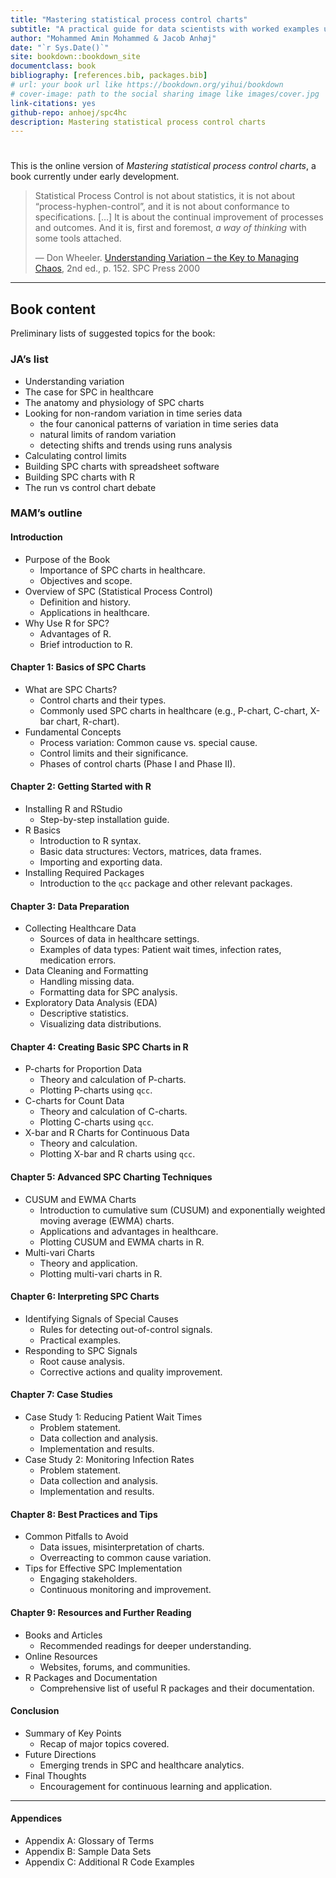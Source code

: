 ```yaml
--- 
title: "Mastering statistical process control charts"
subtitle: "A practical guide for data scientists with worked examples using R"
author: "Mohammed Amin Mohammed & Jacob Anhøj"
date: "`r Sys.Date()`"
site: bookdown::bookdown_site
documentclass: book
bibliography: [references.bib, packages.bib]
# url: your book url like https://bookdown.org/yihui/bookdown
# cover-image: path to the social sharing image like images/cover.jpg
link-citations: yes
github-repo: anhoej/spc4hc
description: Mastering statistical process control charts
---
```


# {-}

This is the online version of *Mastering statistical process control charts*, a book currently under early development.

>Statistical Process Control is not about statistics, it is not about "process-hyphen-control", and it is not about conformance to specifications. [...] It is about the continual improvement of processes and outcomes. And it is, first and foremost, *a way of thinking* with some tools attached.
>
> ---  Don Wheeler. [Understanding Variation -- the Key to Managing Chaos](https://www.spcpress.com/book_understanding_variation.php), 2nd ed., p. 152. SPC Press 2000


---

## Book content {-}

Preliminary lists of suggested topics for the book:

### JA's list {-}
* Understanding variation
* The case for SPC in healthcare
* The anatomy and physiology of SPC charts
* Looking for non-random variation in time series data
    - the four canonical patterns of variation in time series data
    - natural limits of random variation
    - detecting shifts and trends using runs analysis
 * Calculating control limits
 * Building SPC charts with spreadsheet software
 * Building SPC charts with R
 * The run vs control chart debate


### MAM's outline {-}
#### Introduction {-}
- Purpose of the Book
  - Importance of SPC charts in healthcare.
  - Objectives and scope.
- Overview of SPC (Statistical Process Control)
  - Definition and history.
  - Applications in healthcare.
- Why Use R for SPC?
  - Advantages of R.
  - Brief introduction to R.

#### Chapter 1: Basics of SPC Charts {-}
- What are SPC Charts?
  - Control charts and their types.
  - Commonly used SPC charts in healthcare (e.g., P-chart, C-chart, X-bar chart, R-chart).
- Fundamental Concepts
  - Process variation: Common cause vs. special cause.
  - Control limits and their significance.
  - Phases of control charts (Phase I and Phase II).

#### Chapter 2: Getting Started with R {-}
- Installing R and RStudio
  - Step-by-step installation guide.
- R Basics
  - Introduction to R syntax.
  - Basic data structures: Vectors, matrices, data frames.
  - Importing and exporting data.
- Installing Required Packages
  - Introduction to the `qcc` package and other relevant packages.

#### Chapter 3: Data Preparation {-}
- Collecting Healthcare Data
  - Sources of data in healthcare settings.
  - Examples of data types: Patient wait times, infection rates, medication errors.
- Data Cleaning and Formatting
  - Handling missing data.
  - Formatting data for SPC analysis.
- Exploratory Data Analysis (EDA)
  - Descriptive statistics.
  - Visualizing data distributions.

#### Chapter 4: Creating Basic SPC Charts in R {-}
- P-charts for Proportion Data
  - Theory and calculation of P-charts.
  - Plotting P-charts using `qcc`.
- C-charts for Count Data
  - Theory and calculation of C-charts.
  - Plotting C-charts using `qcc`.
- X-bar and R Charts for Continuous Data
  - Theory and calculation.
  - Plotting X-bar and R charts using `qcc`.

#### Chapter 5: Advanced SPC Charting Techniques {-}
- CUSUM and EWMA Charts
  - Introduction to cumulative sum (CUSUM) and exponentially weighted moving average (EWMA) charts.
  - Applications and advantages in healthcare.
  - Plotting CUSUM and EWMA charts in R.
- Multi-vari Charts
  - Theory and application.
  - Plotting multi-vari charts in R.

#### Chapter 6: Interpreting SPC Charts {-}
- Identifying Signals of Special Causes
  - Rules for detecting out-of-control signals.
  - Practical examples.
- Responding to SPC Signals
  - Root cause analysis.
  - Corrective actions and quality improvement.

#### Chapter 7: Case Studies {-}
- Case Study 1: Reducing Patient Wait Times
  - Problem statement.
  - Data collection and analysis.
  - Implementation and results.
- Case Study 2: Monitoring Infection Rates
  - Problem statement.
  - Data collection and analysis.
  - Implementation and results.

#### Chapter 8: Best Practices and Tips {-}
- Common Pitfalls to Avoid
  - Data issues, misinterpretation of charts.
  - Overreacting to common cause variation.
- Tips for Effective SPC Implementation
  - Engaging stakeholders.
  - Continuous monitoring and improvement.

#### Chapter 9: Resources and Further Reading {-}
- Books and Articles
  - Recommended readings for deeper understanding.
- Online Resources
  - Websites, forums, and communities.
- R Packages and Documentation
  - Comprehensive list of useful R packages and their documentation.

#### Conclusion {-}
- Summary of Key Points
  - Recap of major topics covered.
- Future Directions
  - Emerging trends in SPC and healthcare analytics.
- Final Thoughts
  - Encouragement for continuous learning and application.

---

#### Appendices {-}
- Appendix A: Glossary of Terms
- Appendix B: Sample Data Sets
- Appendix C: Additional R Code Examples

